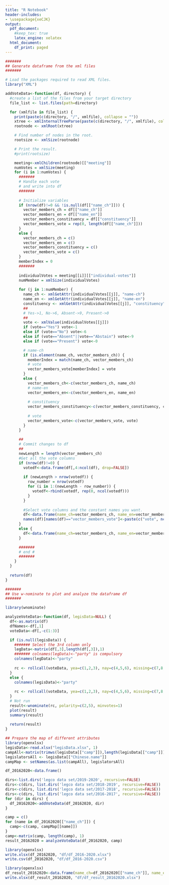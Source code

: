 ```yaml
---
title: "R Notebook"
header-includes:
- \usepackage{xeCJK}
output:
  pdf_document:
    #keep_tex: true
    latex_engine: xelatex
  html_document:
    df_print: paged
---
```


```r
#######
## Generate dataframe from the xml files
#######

# Load the packages required to read XML files.
library("XML")

addVoteData<-function(df, directory) {
  #create a list of the files from your target directory
  file_list <- list.files(path=directory)

  for (xmlfile in file_list) {
    print(paste(c(directory, "/", xmlfile), collapse = ""))
    xtree <- xmlInternalTreeParse(paste(c(directory, "/", xmlfile), collapse = ""))
    rootnode <- xmlRoot(xtree)

    # Find number of nodes in the root.
    rootsize <- xmlSize(rootnode)

    # Print the result.
    #print(rootsize)

    meeting<-xmlChildren(rootnode)[["meeting"]]
    numVotes = xmlSize(meeting) 
    for (i in 1:numVotes) {
      #######
      # Handle each vote
      # and write into df
      #######
  
      # Initialize variables
      if (nrow(df)!=0 && !is.null(df[["name_ch"]])) {
        vector_members_ch = df[["name_ch"]]
        vector_members_en = df[["name_en"]]
        vector_members_constituency = df[["constituency"]]
        vector_members_vote = rep(0, length(df[["name_ch"]]))
      }
      else {
        vector_members_ch = c()
        vector_members_en = c()
        vector_members_constituency = c()
        vector_members_vote = c()
      }
      memberIndex = 0
      #######
  
      individualVotes = meeting[[i]][["individual-votes"]]
      numMember = xmlSize(individualVotes)
  
      for (j in 1:numMember) {
        name_ch <- xmlGetAttr(individualVotes[[j]], "name-ch")
        name_en <- xmlGetAttr(individualVotes[[j]], "name-en")
        constituency <- xmlGetAttr(individualVotes[[j]], "constituency")
        ##
        # Yes->1, No->6, Absent->9, Present->0
        ##
        vote <- xmlValue(individualVotes[[j]])
        if (vote=="Yes") vote<-1
        else if (vote=="No") vote<-6
        else if (vote=="Absent"||vote=="Abstain") vote<-9
        else if (vote=="Present") vote<-0

        # name-ch
        if (is.element(name_ch, vector_members_ch)) {
          memberIndex = match(name_ch, vector_members_ch)
          # vote
          vector_members_vote[memberIndex] = vote
        }
        else {
          vector_members_ch<-c(vector_members_ch, name_ch)
          # name-en
          vector_members_en<-c(vector_members_en, name_en)
          
          # constituency
          vector_members_constituency<-c(vector_members_constituency, constituency)
    
          # vote
          vector_members_vote<-c(vector_members_vote, vote)
        }
      }
  
      ##
      # Commit changes to df
      ##
      newLength = length(vector_members_ch)
      #Get all the vote columns
      if (nrow(df)!=0) {
        votedf<-data.frame(df[,4:ncol(df), drop=FALSE])
        
        if (newLength > nrow(votedf)) {
          row_number = nrow(votedf)
          for (i in 1:(newLength - row_number)) {
            votedf<-rbind(votedf, rep(0, ncol(votedf)))
          }
        }
        
        #Select vote columns and the constant names you want.
        df<-data.frame(name_ch=vector_members_ch, name_en=vector_members_en, constituency=vector_members_constituency, votedf, vector_members_vote)
        names(df)[names(df)=="vector_members_vote"]<-paste(c("vote", ncol(votedf)+1), collapse = "")
      }
      else {
        df<-data.frame(name_ch=vector_members_ch, name_en=vector_members_en, constituency=vector_members_constituency, vote1=vector_members_vote)
      }

      #######
      # end #
      #######
    }
  }
  
  return(df)
}

```


```r
#######
## Use w-nominate to plot and analyze the dataframe df
#######

library(wnominate)

analyzeVoteData<-function(df, legisData=NULL) {
  df<-as.matrix(df)
  dfNames<-df[,1]
  voteData<-df[,-c(1:3)]

  if (is.null(legisData)) {
    ####### Select the 3rd column only
    legData<-matrix(df[,3],length(df[,3]),1) 
    ####### colnames(legData)<-"party" is compulsory
    colnames(legData)<-"party"
    
    rc <- rollcall(voteData, yea=c(1,2,3), nay=c(4,5,6), missing=c(7,8,9),notInLegis=0, legis.names=dfNames, legis.data=legData, desc="Legco Votes")
  }
  else {
    colnames(legisData)<-"party"
    
    rc <- rollcall(voteData, yea=c(1,2,3), nay=c(4,5,6), missing=c(7,8,9),notInLegis=0, legis.names=dfNames, legis.data=legisData, desc="Legco Votes")
  }
  # Not run 
  result<-wnominate(rc, polarity=c(2,5), minvotes=1) 
  plot(result)
  summary(result)
  
  return(result)
}

```


```r
## Prepare the map of different attributes
library(openxlsx)
legisData<-read.xlsx("legisData.xlsx", 1)
campAll<-matrix(trimws(legisData[["camp"]]),length(legisData[["camp"]]),1)
legislatorsAll <- legisData[["Chinese.name"]]
campMap <- setNames(as.list(campAll), legislatorsAll)
```


```r
df_20162020<-data.frame()

dirs<-list.dirs('legco data set/2019-2020', recursive=FALSE)
dirs<-c(dirs, list.dirs('legco data set/2018-2019', recursive=FALSE))
dirs<-c(dirs, list.dirs('legco data set/2017-2018', recursive=FALSE))
dirs<-c(dirs, list.dirs('legco data set/2016-2017', recursive=FALSE))
for (dir in dirs) {
  df_20162020<-addVoteData(df_20162020, dir)
}
```

```r
camp = c()
for (name in df_20162020[["name_ch"]]) {
  camp<-c(camp, campMap[[name]])
}
camp<-matrix(camp, length(camp), 1)
result_20162020 = analyzeVoteData(df_20162020, camp)
```

```r
library(openxlsx)
write.xlsx(df_20162020, "df/df_2016-2020.xlsx")
write.csv(df_20162020, "df/df_2016-2020.csv")
```

```r
library(openxlsx)
df_result_20162020<-data.frame(name_ch=df_20162020[["name_ch"]], name_en=df_20162020[["name_en"]], camp=result_20162020[["legislators"]][["party"]], coord1D=result_20162020[["legislators"]][["coord1D"]], coord2D=result_20162020[["legislators"]][["coord2D"]])
write.xlsx(df_result_20162020, "df/df_result_20162020.xlsx")
```
